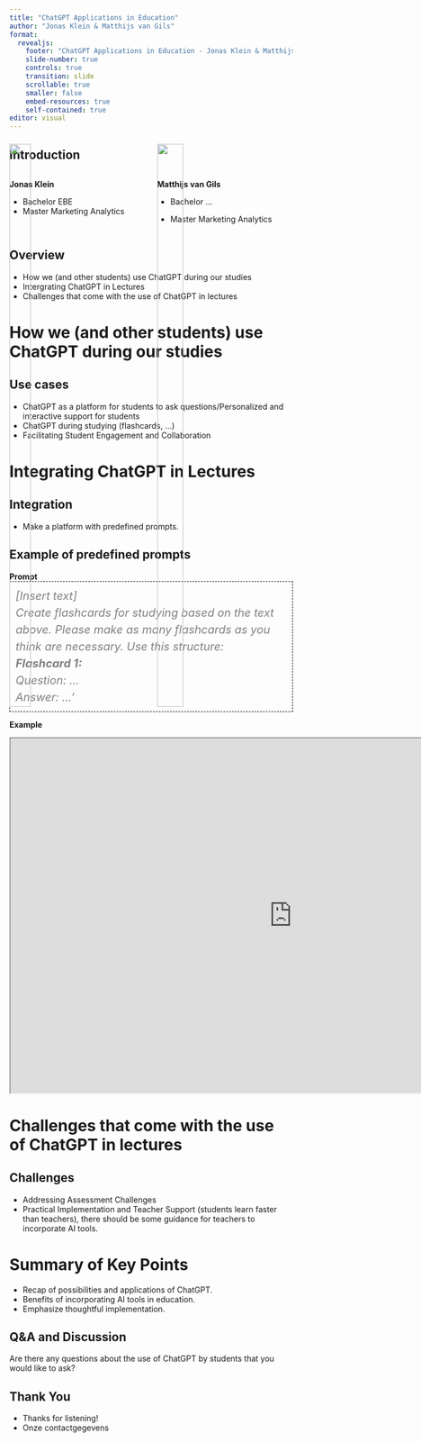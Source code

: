 ```yaml
---
title: "ChatGPT Applications in Education"
author: "Jonas Klein & Matthijs van Gils"
format: 
  revealjs:
    footer: "ChatGPT Applications in Education - Jonas Klein & Matthijs van Gils"
    slide-number: true
    controls: true
    transition: slide
    scrollable: true
    smaller: false
    embed-resources: true
    self-contained: true
editor: visual
---
```


## Introduction

::: columns
::: column
**Jonas Klein**

-   Bachelor EBE
-   Master Marketing Analytics

![](https://raw.githubusercontent.com/KleinJonasUVT/ChatGPT_presentation/main/src/pictures/Jonas.png){.absolute style="position: absolute; top: 310px; width: 20%; height: 50%;"}

:::

::: column
**Matthijs van Gils**

-   Bachelor ...

-   Master Marketing Analytics

![](https://raw.githubusercontent.com/KleinJonasUVT/ChatGPT_presentation/main/src/pictures/Matthijs.png){.absolute style="position: absolute; top: 310px; width: 22%; height: 50%;"}
:::
:::

## Overview

-   How we (and other students) use ChatGPT during our studies
-   Intergrating ChatGPT in Lectures
-   Challenges that come with the use of ChatGPT in lectures

# How we (and other students) use ChatGPT during our studies

## Use cases

-   ChatGPT as a platform for students to ask questions/Personalized and interactive support for students
-   ChatGPT during studying (flashcards, ...)
-   Facilitating Student Engagement and Collaboration

# Integrating ChatGPT in Lectures

## Integration

-   Make a platform with predefined prompts.

## Example of predefined prompts

**Prompt**
<html>
<head>
    <style>
        .container {
            line-height: 1.5;
            color: grey;
            font-size: 20px;
            font-style: italic;
            border: 1px dashed black;
            padding: 10px;
        }
    </style>
</head>
<body>
    <div class="container">
[Insert text] <br>
Create flashcards for studying based on the text above. Please make as many flashcards as you think are necessary. Use this structure:<br>
<strong>Flashcard 1:</strong><br>
Question: ...<br>
Answer: ...'<br>
    </div>
</body>
</html>


**Example**

<iframe src="https://chat.openai.com/share/7fafa31a-e8eb-486d-9cfa-dfd51256370d" width="1000" height="630" data-external="1"></iframe>


# Challenges that come with the use of ChatGPT in lectures

## Challenges

-   Addressing Assessment Challenges
-   Practical Implementation and Teacher Support (students learn faster than teachers), there should be some guidance for teachers to incorporate AI tools.

# Summary of Key Points

-   Recap of possibilities and applications of ChatGPT.
-   Benefits of incorporating AI tools in education.
-   Emphasize thoughtful implementation.

## Q&A and Discussion

Are there any questions about the use of ChatGPT by students that you would like to ask?

## Thank You

-   Thanks for listening!
-   Onze contactgegevens
